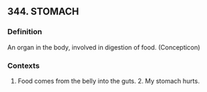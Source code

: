 ## 344. STOMACH
### Definition
An organ in the body, involved in digestion of food. (Concepticon)

### Contexts
1. Food comes from the belly into the guts. 2. My stomach hurts.

